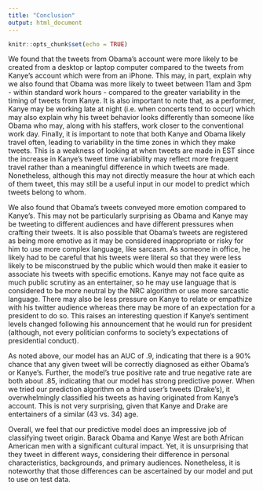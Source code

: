```yaml
---
title: "Conclusion"
output: html_document
---
```


```r
knitr::opts_chunk$set(echo = TRUE)
```

We found that the tweets from Obama’s account were more likely to be created from a desktop or laptop computer compared to the tweets from Kanye’s account which were from an iPhone. This may, in part, explain why we also found that Obama was more likely to tweet between 11am and 3pm - within standard work hours - compared to the greater variability in the timing of tweets from Kanye. It is also important to note that, as a performer, Kanye may be working late at night (i.e. when concerts tend to occur) which may also explain why his tweet behavior looks differently than someone like Obama who may, along with his staffers, work closer to the conventional work day. Finally, it is important to note that both Kanye and Obama likely travel often, leading to variability in the time zones in which they make tweets. This is a weakness of looking at when tweets are made in EST since the increase in Kanye’s tweet time variability may reflect more frequent travel rather than a meaningful difference in which tweets are made. Nonetheless, although this may not directly measure the hour at which each of them tweet, this may still be a useful input in our model to predict which tweets belong to whom.

We also found that Obama’s tweets conveyed more emotion compared to Kanye’s. This may not be particularly surprising as Obama and Kanye may be tweeting to different audiences and have different pressures when crafting their tweets. It is also possible that Obama’s tweets are registered as being more emotive as it may be considered inappropriate or risky for him to use more complex language, like sarcasm. As someone in office, he likely had to be careful that his tweets were literal so that they were less likely to be misconstrued by the public which would then make it easier to associate his tweets with specific emotions. Kanye may not face quite as much public scrutiny as an entertainer, so he may use language that is considered to be more neutral by the NRC algorithm or use more sarcastic language. There may also be less pressure on Kanye to relate or empathize with his twitter audience whereas there may be more of an expectation for a president to do so. This raises an interesting question if Kanye’s sentiment levels changed following his announcement that he would run for president (although, not every politician conforms to society’s expectations of presidential conduct). 

As noted above, our model has an AUC of .9, indicating that there is a 90% chance that any given tweet will be correctly diagnosed as either Obama’s or Kanye’s. Further, the model’s true positive rate and true negative rate are both about .85, indicating that our model has strong predictive power. When we tried our prediction algorithm on a third user’s tweets (Drake’s), it overwhelmingly classified his tweets as having originated from Kanye’s account. This is not very surprising, given that Kanye and Drake are entertainers of a similar (43 vs. 34) age. 

Overall, we feel that our predictive model does an impressive job of classifying tweet origin. Barack Obama and Kanye West are both African American men with a significant cultural impact. Yet, it is unsurprising that they tweet in different ways, considering their difference in personal characteristics, backgrounds, and primary audiences. Nonetheless, it is noteworthy that those differences can be ascertained by our model and put to use on test data. 
